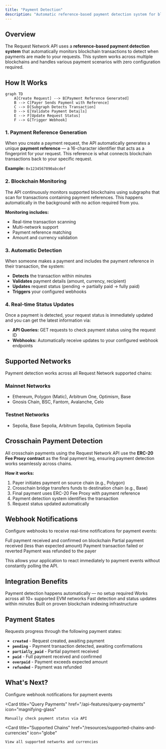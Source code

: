 ```yaml
---
title: "Payment Detection"
description: "Automatic reference-based payment detection system for blockchain transactions"
---
```


## Overview

The Request Network API uses a **reference-based payment detection system** that automatically monitors blockchain transactions to detect when payments are made to your requests. This system works across multiple blockchains and handles various payment scenarios with zero configuration required.

## How It Works

```mermaid
graph TD
    A[Create Request] --> B[Payment Reference Generated]
    B --> C[Payer Sends Payment with Reference]
    C --> D[Subgraph Detects Transaction]
    D --> E[Validate Payment Details]
    E --> F[Update Request Status]
    F --> G[Trigger Webhook]
```

### 1. Payment Reference Generation

When you create a payment request, the API automatically generates a unique **payment reference** — a 16-character identifier that acts as a fingerprint for your request. This reference is what connects blockchain transactions back to your specific request.

**Example:** `0x1234567890abcdef`

### 2. Blockchain Monitoring

The API continuously monitors supported blockchains using subgraphs that scan for transactions containing payment references. This happens automatically in the background with no action required from you.

**Monitoring includes:**
- Real-time transaction scanning
- Multi-network support
- Payment reference matching
- Amount and currency validation

### 3. Automatic Detection

When someone makes a payment and includes the payment reference in their transaction, the system:

- **Detects** the transaction within minutes
- **Validates** payment details (amount, currency, recipient)
- **Updates** request status (pending → partially paid → fully paid)
- **Triggers** your configured webhooks

### 4. Real-time Status Updates

Once a payment is detected, your request status is immediately updated and you can get the latest information via:

- **API Queries:** GET requests to check payment status using the request ID
- **Webhooks:** Automatically receive updates to your configured webhook endpoints

## Supported Networks

Payment detection works across all Request Network supported chains:

### Mainnet Networks
- Ethereum, Polygon (Matic), Arbitrum One, Optimism, Base
- Gnosis Chain, BSC, Fantom, Avalanche, Celo

### Testnet Networks
- Sepolia, Base Sepolia, Arbitrum Sepolia, Optimism Sepolia

## Crosschain Payment Detection

All crosschain payments using the Request Network API use the **ERC-20 Fee Proxy contract** as the final payment leg, ensuring payment detection works seamlessly across chains.

**How it works:**
1. Payer initiates payment on source chain (e.g., Polygon)
2. Crosschain bridge transfers funds to destination chain (e.g., Base)
3. Final payment uses ERC-20 Fee Proxy with payment reference
4. Payment detection system identifies the transaction
5. Request status updated automatically

## Webhook Notifications

Configure webhooks to receive real-time notifications for payment events:

<CardGroup cols={2}>
  <Card title="Payment Confirmed" icon="circle-check">
    Full payment received and confirmed on blockchain
  </Card>
  
  <Card title="Payment Partial" icon="circle-half-stroke">
    Partial payment received (less than expected amount)
  </Card>
  
  <Card title="Payment Failed" icon="circle-xmark">
    Payment transaction failed or reverted
  </Card>
  
  <Card title="Payment Refunded" icon="arrow-rotate-left">
    Payment was refunded to the payer
  </Card>
</CardGroup>

This allows your application to react immediately to payment events without constantly polling the API.

## Integration Benefits

<CardGroup cols={2}>
  <Card title="Zero Configuration" icon="magic-wand-sparkles">
    Payment detection happens automatically — no setup required
  </Card>
  
  <Card title="Multi-blockchain" icon="link">
    Works across all 10+ supported EVM networks
  </Card>
  
  <Card title="Real-time Updates" icon="bolt">
    Fast detection and status updates within minutes
  </Card>
  
  <Card title="Reliable Infrastructure" icon="shield-check">
    Built on proven blockchain indexing infrastructure
  </Card>
</CardGroup>

## Payment States

Requests progress through the following payment states:

- **`created`** - Request created, awaiting payment
- **`pending`** - Payment transaction detected, awaiting confirmations
- **`partially_paid`** - Partial payment received
- **`paid`** - Full payment received and confirmed
- **`overpaid`** - Payment exceeds expected amount
- **`refunded`** - Payment was refunded

## What's Next?

<CardGroup cols={3}>
  <Card 
    title="Webhooks" 
    href="/api-features/webhooks-events"
    icon="webhook"
  >
    Configure webhook notifications for payment events
  </Card>
  
  <Card 
    title="Query Payments" 
    href="/api-features/query-payments"
    icon="magnifying-glass"
  >
    Manually check payment status via API
  </Card>
  
  <Card 
    title="Supported Chains" 
    href="/resources/supported-chains-and-currencies"
    icon="globe"
  >
    View all supported networks and currencies
  </Card>
</CardGroup>
